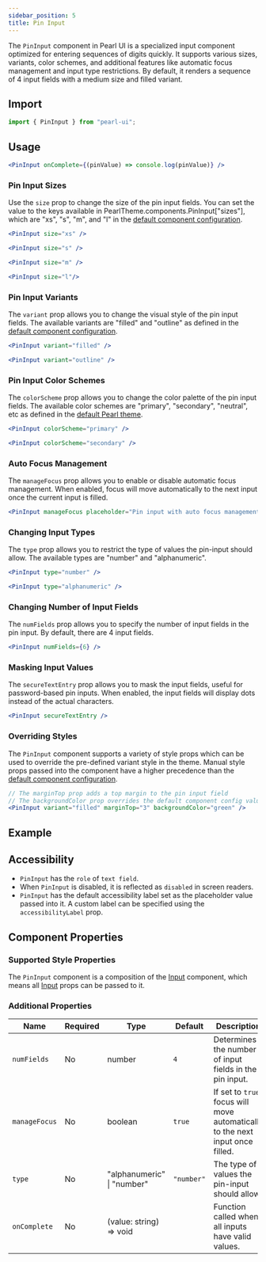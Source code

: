 ```yaml
---
sidebar_position: 5
title: Pin Input
---
```



<div style={{ display: "flex" }}>
  <SourceButton
    label="Source"
    href="https://github.com/agrawal-rohit/pearl-ui/blob/main/src/components/molecules/pin-input/pin-input.tsx"
    style={{ marginRight: "10px" }}
  />
  <SourceButton
    label="Theme Source"
    href="https://github.com/agrawal-rohit/pearl-ui/blob/main/src/components/molecules/pin-input/pin-input.config.ts"
  />
</div>

The `PinInput` component in Pearl UI is a specialized input component optimized for entering sequences of digits quickly. It supports various sizes, variants, color schemes, and additional features like automatic focus management and input type restrictions. By default, it renders a sequence of 4 input fields with a medium size and filled variant.

## Import

```jsx
import { PinInput } from "pearl-ui";
```

## Usage

```jsx
<PinInput onComplete={(pinValue) => console.log(pinValue)} />
```

### Pin Input Sizes

Use the `size` prop to change the size of the pin input fields. You can set the value to the keys available in <t>PearlTheme.components.PinInput["sizes"]</t>, which are <t>"xs"</t>, <t>"s"</t>, <t>"m"</t>, and <t>"l"</t> in the [default component configuration](https://github.com/agrawal-rohit/pearl-ui/blob/main/src/components/molecules/pin-input/pin-input.config.ts).

```jsx
<PinInput size="xs" />

<PinInput size="s" />

<PinInput size="m" />

<PinInput size="l"/>
```

### Pin Input Variants

The `variant` prop allows you to change the visual style of the pin input fields. The available variants are <t>"filled"</t> and <t>"outline"</t> as defined in the [default component configuration](https://github.com/agrawal-rohit/pearl-ui/blob/main/src/components/molecules/pin-input/pin-input.config.ts).

```jsx
<PinInput variant="filled" />

<PinInput variant="outline" />
```

### Pin Input Color Schemes

The `colorScheme` prop allows you to change the color palette of the pin input fields. The available color schemes are <t>"primary"</t>, <t>"secondary"</t>, <t>"neutral"</t>, etc as defined in the [default Pearl theme](../../overview/theming/default-theme#color-palette).

```jsx
<PinInput colorScheme="primary" />

<PinInput colorScheme="secondary" />
```

### Auto Focus Management

The `manageFocus` prop allows you to enable or disable automatic focus management. When enabled, focus will move automatically to the next input once the current input is filled.

```jsx
<PinInput manageFocus placeholder="Pin input with auto focus management" />
```

### Changing Input Types

The `type` prop allows you to restrict the type of values the pin-input should allow. The available types are <t>"number"</t> and <t>"alphanumeric"</t>.

```jsx
<PinInput type="number" />

<PinInput type="alphanumeric" />
```

### Changing Number of Input Fields

The `numFields` prop allows you to specify the number of input fields in the pin input. By default, there are 4 input fields.

```jsx
<PinInput numFields={6} />
```

### Masking Input Values

The `secureTextEntry` prop allows you to mask the input fields, useful for password-based pin inputs. When enabled, the input fields will display dots instead of the actual characters.

```jsx
<PinInput secureTextEntry />
```

### Overriding Styles

The `PinInput` component supports a variety of style props which can be used to override the pre-defined variant style in the theme. Manual style props passed into the component have a higher precedence than the [default component configuration](https://github.com/agrawal-rohit/pearl-ui/blob/main/src/components/molecules/pin-input/pin-input.config.ts).

```jsx
// The marginTop prop adds a top margin to the pin input field
// The backgroundColor prop overrides the default component config value of backgroundColor="neutral.200"
<PinInput variant="filled" marginTop="3" backgroundColor="green" />
```

## Example


<Snack snackId="@agrawal-rohit/pin-input" />

## Accessibility

- `PinInput` has the `role` of `text field`.
- When `PinInput` is disabled, it is reflected as `disabled` in screen readers.
- `PinInput` has the default accessibility label set as the placeholder value passed into it. A custom label can be specified using the `accessibilityLabel` prop.

## Component Properties

### Supported Style Properties

The `PinInput` component is a composition of the [Input](./Input) component, which means all [Input](./Input) props can be passed to it.

### Additional Properties

| Name          | Required | Type                              | Default    | Description                                                                    |
| ------------- | -------- | --------------------------------- | ---------- | ------------------------------------------------------------------------------ |
| `numFields`   | No       | <t>number</t>                     | `4`        | Determines the number of input fields in the pin input.                        |
| `manageFocus` | No       | <t>boolean</t>                    | `true`     | If set to `true`, focus will move automatically to the next input once filled. |
| `type`        | No       | <t>"alphanumeric" \| "number"</t> | `"number"` | The type of values the pin-input should allow.                                 |
| `onComplete`  | No       | <t>(value: string) => void</t>    |            | Function called when all inputs have valid values.                             |
